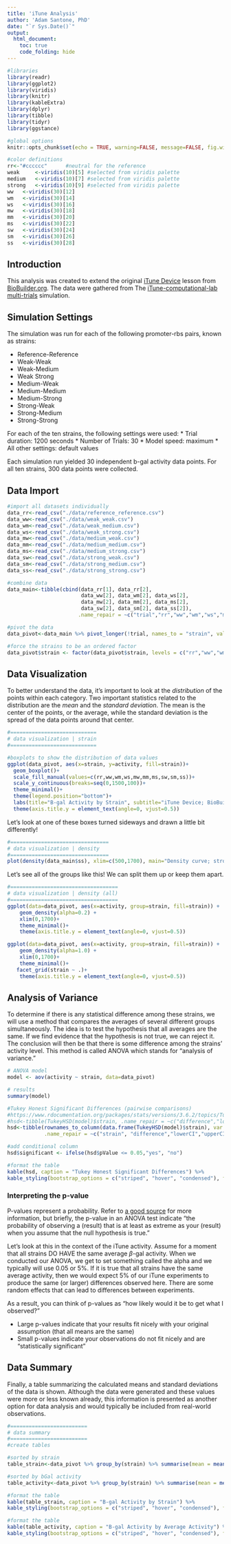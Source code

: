 ---
title: 'iTune Analysis'
author: 'Adam Santone, PhD'
date: "`r Sys.Date()`"
output:
  html_document:
    toc: true
    code_folding: hide
---

<!--
#TODO
#Generate data points for each promoter-rbs pair
#combine all data for multiple users
#generate some data check visualizations
#generate box plots for each pair

#student section
#load your data correctly
#create a simple base R boxplot for one pair
#create a series of boxplots to compare 
-->



```{r setup, include=FALSE}
#libraries
library(readr)
library(ggplot2)
library(viridis)
library(knitr)
library(kableExtra)
library(dplyr)
library(tibble)
library(tidyr)
library(ggstance)

#global options
knitr::opts_chunk$set(echo = TRUE, warning=FALSE, message=FALSE, fig.width = 9.5, fig.height = 6, fig.align = 'center')

#color definitions
rr<-"#cccccc"      #neutral for the reference
weak     <-viridis(10)[5] #selected from viridis palette
medium   <-viridis(10)[7] #selected from viridis palette
strong   <-viridis(10)[9] #selected from viridis palette
ww   <-viridis(30)[12]
wm   <-viridis(30)[14]
ws   <-viridis(30)[16]
mw   <-viridis(30)[18]
mm   <-viridis(30)[20]
ms   <-viridis(30)[22]
sw   <-viridis(30)[24]
sm   <-viridis(30)[26]
ss   <-viridis(30)[28]
```

## Introduction

This analysis was created to extend the original [iTune Device](https://biobuilder.org/lab/itune-device/) lesson from [BioBuilder.org](https://biobuilder.org/). The data were gathered from The [iTune-computational-lab multi-trials](https://dsugat.github.io/BioBuilderModels/iTune-computational-lab-multi-trials_Web.html) simulation. 


## Simulation Settings
The simulation was run for each of the following promoter-rbs pairs, known as strains:

* Reference-Reference
* Weak-Weak
* Weak-Medium
* Weak Strong
* Medium-Weak
* Medium-Medium
* Medium-Strong
* Strong-Weak
* Strong-Medium
* Strong-Strong

For each of the ten strains, the following settings were used:
* Trial duration: 1200 seconds
* Number of Trials: 30
* Model speed: maximum
* All other settings: default values


Each simulation run yielded 30 independent b-gal activity data points. For all ten strains, 300 data points were collected. 

## Data Import
```{r}
#import all datasets individually
data_rr<-read_csv("./data/reference_reference.csv")
data_ww<-read_csv("./data/weak_weak.csv")
data_wm<-read_csv("./data/weak_medium.csv")
data_ws<-read_csv("./data/weak_strong.csv")
data_mw<-read_csv("./data/medium_weak.csv")
data_mm<-read_csv("./data/medium_medium.csv")
data_ms<-read_csv("./data/medium_strong.csv")
data_sw<-read_csv("./data/strong_weak.csv")
data_sm<-read_csv("./data/strong_medium.csv")
data_ss<-read_csv("./data/strong_strong.csv")

#combine data
data_main<-tibble(cbind(data_rr[1], data_rr[2],
                        data_ww[2], data_wm[2], data_ws[2], 
                        data_mw[2], data_mm[2], data_ms[2], 
                        data_sw[2], data_sm[2], data_ss[2]),
                       .name_repair = ~c("trial","rr","ww","wm","ws","mw","mm","ms","sw","sm","ss"))

#pivot the data
data_pivot<-data_main %>% pivot_longer(!trial, names_to = "strain", values_to = "activity")

#force the strains to be an ordered factor
data_pivot$strain <- factor(data_pivot$strain, levels = c("rr","ww","wm","ws","mw","mm","ms","sw","sm","ss"))
```


## Data Visualization

To better understand the data, it's important to look at the *distribution* of the points within each category. Two important statistics related to the distribution are the *mean* and the *standard deviation*. The mean is the center of the points, or the average, while the standard deviation is the spread of the data points around that center. 

```{r}
#============================
# data visualization | strain
#============================

#boxplots to show the distribution of data values
ggplot(data_pivot, aes(x=strain, y=activity, fill=strain))+
  geom_boxplot()+
  scale_fill_manual(values=c(rr,ww,wm,ws,mw,mm,ms,sw,sm,ss))+
  scale_y_continuous(breaks=seq(0,1500,100))+
  theme_minimal()+
  theme(legend.position="bottom")+
  labs(title="B-gal Activity by Strain", subtitle="iTune Device; BioBuilder.org")+
  theme(axis.title.y = element_text(angle=0, vjust=0.5))
```

Let's look at one of these boxes turned sideways and drawn a little bit differently! 

```{r}
#================================
# data visualization | density
#================================
plot(density(data_main$ss), xlim=c(500,1700), main="Density curve; strong-strong",xlab="activity", ylab="density")
```

Let's see all of the groups like this! We can split them up or keep them apart. 

```{r}
#===================================
# data visualization | density (all)
#===================================
ggplot(data=data_pivot, aes(x=activity, group=strain, fill=strain)) +
    geom_density(alpha=0.2) +
    xlim(0,1700)+
    theme_minimal()+
    theme(axis.title.y = element_text(angle=0, vjust=0.5))

ggplot(data=data_pivot, aes(x=activity, group=strain, fill=strain)) +
    geom_density(alpha=1.0) +
    xlim(0,1700)+
    theme_minimal()+
   facet_grid(strain ~ .)+
    theme(axis.title.y = element_text(angle=0, vjust=0.5))
```

## Analysis of Variance

To determine if there is any statistical difference among these strains, we will use a method that compares the averages of several different groups simultaneously. The idea is to test the hypothesis that all averages are the same. If we find evidence that the hypothesis is not true, we can reject it. The conclusion will then be that there is some difference among the strains' activity level. This method is called ANOVA which stands for "analysis of variance." 

```{r}
# ANOVA model
model <- aov(activity ~ strain, data=data_pivot)

# results
summary(model)

#Tukey Honest Significant Differences (pairwise comparisons)
#https://www.rdocumentation.org/packages/stats/versions/3.6.2/topics/TukeyHSD
#hsd<-tibble(TukeyHSD(model)$strain, .name_repair = ~c("difference","lowerCI","upperCI","p-value(adjusted)"))
hsd<-tibble(rownames_to_column(data.frame(TukeyHSD(model)$strain), var = "strain"), 
            .name_repair = ~c("strain", "difference","lowerCI","upperCI","pValue"))

#add conditional column
hsd$significant <- ifelse(hsd$pValue <= 0.05,"yes", "no")

#format the table
kable(hsd, caption = "Tukey Honest Significant Differences") %>%
kable_styling(bootstrap_options = c("striped", "hover", "condensed"), full_width = F)
```

### Interpreting the p-value
P-values represent a probability. Refer to [a good source](https://statisticsbyjim.com/hypothesis-testing/interpreting-p-values/) for more information, but briefly, the p-value in an ANOVA test indicate "the probability of observing a (result) that is at least as extreme as your (result) when you assume that the null hypothesis is true." 

Let's look at this in the context of the iTune activity. Assume for a moment that all strains DO HAVE the same average $\beta$-gal activity. When we conducted our ANOVA, we get to set something called the alpha and we typically will use 0.05 or 5%. If it is true that all strains have the same average activity, then we would expect 5% of our iTune experiments to produce the same (or larger) differences observed here. There are some random effects that can lead to differences between experiments.

As a result, you can think of p-values as "how likely would it be to get what I observed?" 

* Large p-values indicate that your results fit nicely with your original assumption (that all means are the same)
* Small p-values indicate your observations do not fit nicely and are "statistically significant"


## Data Summary

Finally, a table summarizing the calculated means and standard deviations of the data is shown. Although the data were generated and these values were more or less known already, this information is presented as another option for data analysis and would typically be included from real-world observations. 

```{r}
#=========================
# data summary
#=========================
#create tables

#sorted by strain
table_strain<-data_pivot %>% group_by(strain) %>% summarise(mean = mean(activity), sd = sd(activity)) %>% arrange(strain)

#sorted by bGal activity
table_activity<-data_pivot %>% group_by(strain) %>% summarise(mean = mean(activity), sd = sd(activity)) %>% arrange(mean)

#format the table
kable(table_strain, caption = "B-gal Activity by Strain") %>%
kable_styling(bootstrap_options = c("striped", "hover", "condensed"), full_width = F)

#format the table
kable(table_activity, caption = "B-gal Activity by Average Activity") %>%
kable_styling(bootstrap_options = c("striped", "hover", "condensed"), full_width = F)
```


